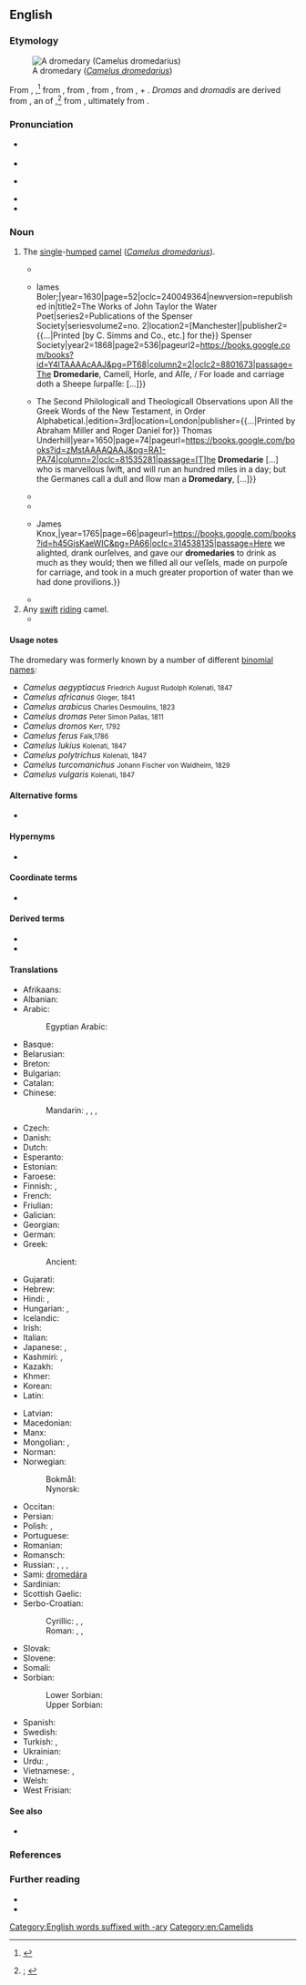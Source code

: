 ==English==
{{was wotd|2020|July|1}}

===Etymology===
[[File:Camelus dromedarius près de Mérindol 2.JPG|thumb|A dromedary (''[[Camelus dromedarius]]'')]]

{{root|en|ine-pro|*drem-}}
From {{inh|en|enm|dromedari}}, {{m|enm|dromedarie|t=dromedary; any camel}}{{nb...|dromadary, dromadayr, drombodary, dromendari, dromidare, dromidarie, dromider, dromodari, dromodarie, dromodarye, dromondari, dromondarie, dromondary, dromounday, dromydary, dromyder, drowmondere|otherforms=1}},<ref>{{R:MED Online|entry=dromedārī(e|pos=n|id=MED12677}}</ref> from {{der|en|fro|dromedaire}}, from {{der|en|LL.|dromedārius|t=kind of camel}}, from {{der|en|la|*dromadārius}}, from {{m|la|dromas}}, {{m|la|dromadis|t=dromedary}} + {{m|la|-ārius|pos=suffix forming {{glossary|noun}}s denoting agents of use}}. ''Dromas'' and ''dromadis'' are derived from {{der|en|grc|δρομᾰ́ς|t=running; dromedary}}, an {{glossary|ellipsis}} of {{m|grc|[[δρομὰς]] [[κάμηλος]]|t=running camel}},<ref>{{R:OED Online|pos=n|id=57840|date=1897|nodot=yes}}; {{R:Lexico|pos=n}}</ref> from {{m|grc|δρόμος|t=race, running; race course, track}}, ultimately from {{der|en|ine-pro|*drem-|t=to run}}.

===Pronunciation===
* {{a|RP}} {{IPA|en|/ˈdɹɒmɪdəɹi/|/ˈdɹɒmɪdɹi/|/ˈdrʌ-/|/-mə-/}}
* {{audio|en|En-uk-dromedary.oga|Audio (RP)}}
* {{a|GA}} {{IPA|en|/ˈdɹɑməˌdɛɹi/}}
* {{audio|en|En-us-dromedary.mp3|Audio (GA)}}
* {{hyphenation|en|drom|e|da|ry}}

===Noun===
{{en-noun}}

# The [[single]]-[[humped#Adjective|humped]] [[camel]] (''[[Camelus dromedarius]]'').
#: {{synonyms|en|Arabian camel|dromedarian|dromedary camel|Somali camel}}
#* {{quote-book|enm|editor=Edmund Brock|title=[[w:Alliterative Morte Arthure|Morte Arthure, or The Death of Arthur]]: Edited from [[w:Robert Thornton (scribe)|Robert Thornton]]’s [[w:Lincoln Thornton Manuscript|MS.]]{{nb...|in the Library of Lincoln Cathedral}}|edition=new|location=London|publisher=Published for the {{w|Early English Text Society}}, by [[w:Nicholas Trübner|N[icholas] Trübner & Co.]],{{nb...|60, Paternoster Row.}}|year=c. 1400|year_published=1871|lines=2940–2941|page=87|pageurl=https://books.google.com.sg/books?id=iXlMAAAAcAAJ&pg=PA87|oclc=|passage=The duke in his schelde and dreches no lengere, / Drawes hym a '''dromedarie''', with dredfull''e'' knyghtez; [...]|termlang=en|brackets=on}}
#* {{quote-book|en|author=John Taylor|authorlink=John Taylor (poet)|chapter=Taylors Pastorall, being Both Historicall and Satyricall.{{nb...|Or, The Noble Antiquitie of Shepheards, with the Profitable Use of Sheepe}}|title=All the Workes of Iohn Taylor the Water-poet.{{nb...|Being Sixty and Three in Number. Collected into One Volume by the Avthor: With Sundry New Additions, Corrected, Reuised, and Newly Imprinted, 1630.}}|location=London|publisher={{...|Printed by J[ohn] B[eale] [Elizabeth Allde, Bernard Alsop, and Thomas Fawcett] for}} Iames Boler;{{nb...|at the signe of the Marigold in Pauls Churchyard.}}|year=1630|page=52|oclc=240049364|newversion=republished in|title2=The Works of John Taylor the Water Poet{{nb...|Reprinted from the Folio Edition of 1630.}}|series2=Publications of the Spenser Society|seriesvolume2=no. 2|location2=[Manchester]|publisher2={{...|Printed [by C. Simms and Co., etc.] for the}} Spenser Society|year2=1868|page2=536|pageurl2=https://books.google.com/books?id=Y4lTAAAAcAAJ&pg=PT68|column2=2|oclc2=8801673|passage=The '''Dromedarie''', Camell, Horſe, and Aſſe, / For loade and carriage doth a Sheepe ſurpaſſe: [...]}}
#* {{quote-book|en|author=Edward Leigh|authorlink=Edward Leigh (writer)|entry={{lang|grc|Δρόμος}} [Drómos]|title=Critica Sacra in Two Parts: The First Containing Observations on All the Radices, or Primitive Hebrevv Words of the Old Testament, in Order Alphabetical. {{...|Wherein Both They (and Many Derivatives Also Issuing from Them) are Fully Opened Out of the Best Lexicographers and Scholiasts. The Second Edition Corrected, and Much Enlarged by the Authour.}} The Second Philologicall and Theologicall Observations upon All the Greek Words of the New Testament, in Order Alphabetical.{{nb...|Wherein Usually the Etymon of the Word is Given, Its Force and Emphasis Observed, and the Severall Exceptions of It in Scripture, and the Versions by Expositors are Set Down.}}|edition=3rd|location=London|publisher={{...|Printed by Abraham Miller and Roger Daniel for}} Thomas Underhill{{nb...|at the Anchor in Pauls Church-yard, near the little north-door.}}|year=1650|page=74|pageurl=https://books.google.com/books?id=zMstAAAAQAAJ&pg=RA1-PA74|column=2|oclc=81535281|passage=[T]he '''Dromedarie''' [...] who is marvellous ſwift, and will run an hundred miles in a day; but the Germanes call a dull and ſlow man a '''Dromedary''', [...]}}
#* {{RQ:Evelyn Memoirs|volume=I|entrydate=24 January 1651|page=249|passage=I went to see a '''Dromedarie''', a very monstrous beaste, much like the Camel but larger.}}
#* {{RQ:d'Urfey Don Quixote|part=I|act=I|scene=ii|page=6|passage=Oh, thou '''Dromedary''', thou Founder'd Mule, without a Pack-ſaddle; or what other foul Beaſt ſhall I call thee, for Man thou art not, nor haſt not been to me, Heaven knows the time when? Art not thou aſham'd to ſee me, thou Nincompoop?}}
#* {{quote-book|en|author=[Simon Berington]|title=The Adventures of Sig. Gaudentio di Lucca.{{nb...|Being the Substance of His Examination before the Fathers of the Inquisition at Bologna in Italy: Giving an Account of an Unknown Country in the Midst of the Deserts of Africa, the Origin and Antiquity of the People, Their Religion, Customs, and Laws. Copied from the Original Manuscript in St. Mark’s Library at Venice; with Critical Notes of the Learned Signor Rhedi. To which is Prefixed, a Letter of the Secretary of the Inquisition, Shewing the Reasons of Sig. Gaudentio’s Being Apprehended, and the Manner of It. Translated from the Italian.}}|location=Glasgow|publisher={{...|Printed by}} James Knox,{{nb...|and sold at his shop, near the head of the salt-mercat.}}|year=1765|page=66|pageurl=https://books.google.com/books?id=h45GisKaeWIC&pg=PA66|oclc=314538135|passage=Here we alighted, drank ourſelves, and gave our '''dromedaries''' to drink as much as they would; then we filled all our veſſels, made on purpoſe for carriage, and took in a much greater proportion of water than we had done proviſions.}}
#* {{RQ:Goldsmith History of the Earth|volume=IV|chapter=The Camel, and the Dromedary|page=280|passage=[T]he camel has two bunches upon his back, whereas the '''dromedary''' has but one; the latter alſo, is neither ſo large, nor ſo ſtrong, as the camel. Theſe two races, however, produce with each other, and the mixed breed formed between them is conſidered the beſt, the moſt patient, and the moſt indefatigable of all the kind.}}
# Any [[swift#Adjective|swift]] [[ride#Verb|riding]] camel.
#* {{RQ:Geneva Bible|book=Jeremiah|chapter=II|verse=23|folio=306|verso=yes|passage=[''T'']''hou art like'' a ſwift '''dromedarie''', that runneth by his wayes.}}

====Usage notes====
The dromedary was formerly known by a number of different [[binomial name]]s:

* ''Camelus aegyptiacus'' <small>Friedrich August Rudolph Kolenati, 1847</small>
* ''Camelus africanus'' <small>Gloger, 1841</small>
* ''Camelus arabicus'' <small>Charles Desmoulins, 1823</small>
* ''Camelus dromas'' <small>Peter Simon Pallas, 1811</small>
* ''Camelus dromos'' <small>Kerr, 1792</small>
* ''Camelus ferus'' <small>Falk,1786</small>
* ''Camelus lukius'' <small>Kolenati, 1847</small>
* ''Camelus polytrichus'' <small>Kolenati, 1847</small>
* ''Camelus turcomanichus'' <small>Johann Fischer von Waldheim, 1829</small>
* ''Camelus vulgaris'' <small>Kolenati, 1847</small>

====Alternative forms====
* {{l|en|dromedarie}} {{qualifier|obsolete}}

====Hypernyms====
* {{l|en|camel}}

====Coordinate terms====
* {{list:camelids/en}}

====Derived terms====
* {{l|en|dromedarian}}
* {{l|en|dromedarist}}

====Translations====
{{trans-top|single-humped camel}}
* Afrikaans: {{t|af|dromedaris}}
* Albanian: {{t|sq|gamilja}}
* Arabic: {{t|ar|جَمَل عَرَبِيّ|m|lit=Arabian camel}}
*: Egyptian Arabic: {{t|arz|هجين|m|tr=hagīn}}
* Basque: {{t+|eu|dromedario}}
* Belarusian: {{t|be|драмадэ́р|m}}
* Breton: {{t+|br|dremedal|m}}
* Bulgarian: {{t|bg|едногъ́рба ками́ла|f}}
* Catalan: {{t|ca|dromedari|m}}
* Chinese:
*: Mandarin: {{t+|cmn|單峰駝}}, {{t+|cmn|单峰驼|tr=dānfēngtuó}}, {{t|cmn|單峰駱駝}}, {{t|cmn|单峰骆驼|tr=dānfēng luòtuo}}
* Czech: {{t+|cs|dromedár|m}}
* Danish: {{t|da|dromedar|c}}
* Dutch: {{t+|nl|dromedaris|m}}
* Esperanto: {{t|eo|dromedaro}}
* Estonian: {{t|et|dromedar}}
* Faroese: {{t|fo|dromedarur|m}}
* Finnish: {{t+|fi|dromedaari}}, {{t+|fi|yksikyttyräinen kameli}}
* French: {{t+|fr|dromadaire|m}}
* Friulian: {{t|fur|dromedari|m}}
* Galician: {{t+|gl|dromedario|m}}
* Georgian: {{t|ka|ცალკუზა აქლემი}}
* German: {{t+|de|Dromedar|n}}
* Greek: {{t|el|δρομάς|f}}
*: Ancient: {{t|grc|δρομάς|f}}
* Gujarati: {{t|gu|સાંઢણી|sc=Gujr}}
* Hebrew: {{t+|he|אֲחַשְׁתְּרָן|tr=aḥshatrán}}
* Hindi: {{t+|hi|ऊँट|m}}, {{t|hi|सांडनी|f}}
* Hungarian: {{t+|hu|dromedár}}, {{t|hu|egypúpú teve}}
* Icelandic: {{t|is|drómedari|m}}
* Irish: {{t|ga|dromadaire|m}}
* Italian: {{t+|it|dromedario|m}}
* Japanese: {{t|ja|ヒトコブラクダ|tr=hitokobu rakuda}}, {{t|ja|一瘤駱駝|tr=ひとこぶらくだ, hitokobu rakuda}}
* Kashmiri: {{t|ks|ووٗنٛٹ|m|tr=vū̃ṭ}}, {{t|ks|ووٗنٛٹِنؠ|f}}
* Kazakh: {{t|kk|нар}}
* Khmer: {{t|km|អូដ្ឋបូគមួយ}}
* Korean: {{t+|ko|단봉낙타}}
* Latin: {{t|la|dromedaria|f}}
{{trans-mid}}
* Latvian: {{t|lv|dromedārs|m}}
* Macedonian: {{t|mk|дромедар|m}}
* Manx: {{t|gv|drommeyder}}
* Mongolian: {{t|mn|ганц бөхт тэмээ}}, {{t|mn|наран тэмээ}}
* Norman: {{t|nrf|dromadaire|m}}
* Norwegian:
*: Bokmål: {{t+|nb|dromedar|m}}
*: Nynorsk: {{t|nn|dromedar|m}}
* Occitan: {{t+|oc|dromadari}}
* Persian: {{t+|fa|شتر|tr=šotor}}
* Polish: {{t+|pl|dromader|m}}, {{t|pl|wielbłąd jednogarbny|m}}
* Portuguese: {{t+|pt|dromedário|m}}
* Romanian: {{t+|ro|dromader}}
* Romansch: {{t|rm|dromedar}}
* Russian: {{t|ru|одного́рбый верблю́д|m}}, {{t+|ru|дромаде́р|m}}, {{t+|ru|дромеда́р|m}}, {{qualifier|camel or dromedary}} {{t+|ru|верблю́д|m}}
* Sami: [[dromedára]]
* Sardinian: {{t|sc|dromedàriu}}
* Scottish Gaelic: {{t|gd|dromadair|m}}
* Serbo-Croatian:
*: Cyrillic: {{t|sh|дромедар|m}}, {{t|sh|једногрба камила|f}}, {{t|sh|једногрба дева|f}}
*: Roman: {{t+|sh|dromedar|m}}, {{t|sh|jednogrba kamila|f}}, {{t|sh|jednogrba deva|f}}
* Slovak: {{t+|sk|dromedár|m}}
* Slovene: {{t+|sl|dromedar|m}}
* Somali: {{t-needed|so}}
* Sorbian:
*: Lower Sorbian: {{t|dsb|dromedar|m}}
*: Upper Sorbian: {{t|hsb|wjelbłud|m}}
* Spanish: {{t+|es|dromedario|m}}
* Swedish: {{t+|sv|dromedar}}
* Turkish: {{t+|tr|hecin}}, {{t+|tr|tek hörgüçlü deve}}
* Ukrainian: {{t|uk|дромаде́р|m}}
* Urdu: {{t|ur|اونٹ|m|tr=ū̃ṭ|sc=ur-Arab}}, {{t|ur|سانڈنی|f|tr=sāṇḍnī}}
* Vietnamese: {{t|vi|lạc đà một bướu}}, {{t|vi|lạc đà Ả Rập}}
* Welsh: {{t|cy|camel rhedeg}}
* West Frisian: {{t|fy|drommedaris}}
{{trans-bottom}}

====See also====
* {{l|en|ship of the desert}}

===References===
<references />

===Further reading===
* {{pedia}}
* {{projectlink|1911|Dromedary}}

[[Category:English words suffixed with -ary]]
[[Category:en:Camelids]]